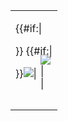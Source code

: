 {| class="infobox" style="font-size: 85%; text-align:center;"
|-
|<div style="position: relative;">
{{#if:{{{float|}}}|
<div style="position: absolute; left: {{{x|0}}}px; top: {{{y|0}}}px; padding: 0;">[[File:{{{float}}}|{{{float_width}}}|{{{float_caption}}}]]</div>
}}
{{#if:{{{text|}}}|
<div style="position: absolute; left: {{{text x|0}}}px; top: {{{text y|0}}}px; padding: 0;">{{{text}}}</div>
}}[[File:{{{base}}}|{{{base_width}}}|{{{base_caption}}}]]</div>
|-
|{{{infobox_caption}}}
|-
|}<noinclude>
[[Category:地圖模板|{{PAGENAME}}]]
</noinclude>